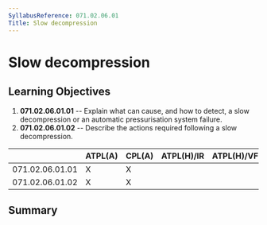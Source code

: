 ```yaml
---
SyllabusReference: 071.02.06.01
Title: Slow decompression
---
```


# Slow decompression

## Learning Objectives

1.  **071.02.06.01.01** -- Explain what can cause, and how to detect, a slow
    decompression or an automatic pressurisation system failure.
2.  **071.02.06.01.02** -- Describe the actions required following a slow
    decompression.

|                 | ATPL(A) | CPL(A) | ATPL(H)/IR | ATPL(H)/VFR | CPL(H) | IR  | CBIR(A) |
| --------------- | ------- | ------ | ---------- | ----------- | ------ | --- | ------- |
| 071.02.06.01.01 | X       | X      |            |             |        |     |         |
| 071.02.06.01.02 | X       | X      |            |             |        |     |         |

## Summary
